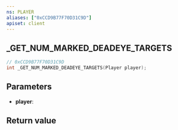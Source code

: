 ```yaml
---
ns: PLAYER
aliases: ["0xCCD9B77F70D31C9D"]
apiset: client
---
```

## _GET_NUM_MARKED_DEADEYE_TARGETS

```c
// 0xCCD9B77F70D31C9D
int _GET_NUM_MARKED_DEADEYE_TARGETS(Player player);
```


## Parameters
* **player**:

## Return value